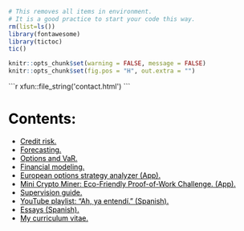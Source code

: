 

```r
# This removes all items in environment. 
# It is a good practice to start your code this way.
rm(list=ls())
library(fontawesome)
library(tictoc)
tic()
```

```r
knitr::opts_chunk$set(warning = FALSE, message = FALSE)
knitr::opts_chunk$set(fig.pos = "H", out.extra = "")
```


````{=html}
```r
xfun::file_string('contact.html')
```
````

<!-- ![](p25.mp4){.absolute left="0" top="250" height="250" loop="true"} -->

# <span style="color: black">Contents:</span> {-}

- [<span style="color: black">Credit risk.</span>](https://mlozanoqf.github.io/tutorial_arf/) 
<!-- [`r fa("credit-card", fill = "black")`](https://mlozanoqf.github.io/tutorial_arf/) -->
- [<span style="color: black">Forecasting.</span>](https://mlozanoqf.github.io/tutorial_emf/) 
<!-- [`r fa("chart-line", fill = "black")`](https://mlozanoqf.github.io/tutorial_emf/) -->
- [<span style="color: black">Options and VaR.</span>](https://mlozanoqf.github.io/tutorial_if/) 
<!-- [`r fa("cogs", fill = "black")`](https://mlozanoqf.github.io/tutorial_if/) -->
- [<span style="color: black">Financial modeling.</span>](https://mlozanoqf.github.io/tutorial_pmf/) 
<!-- [`r fa("laptop-code", fill = "black")`](https://mlozanoqf.github.io/tutorial_pmf/) -->
- [<span style="color: black">European options strategy analyzer (App).</span>](https://mlozanoqf.shinyapps.io/opstr/) 
<!-- [`r fa("laptop-code", fill = "black")`](https://mlozanoqf.shinyapps.io/opstr/) -->
- [<span style="color: black">Mini Crypto Miner: Eco-Friendly Proof-of-Work Challenge. (App).</span>](https://mlozanoqf.shinyapps.io/pass/) 
- [<span style="color: black">Supervision guide.</span>](https://mlozanoqf.github.io/supervision/) 
<!-- [`r fa("graduation-cap", fill = "black")`](https://mlozanoqf.github.io/supervision/) -->
- [<span style="color: black">YouTube playlist: "Ah, ya entendí." (Spanish).</span>](https://www.youtube.com/watch?v=WVSP6z9EG44&list=PLLvF5aOnCZwkkUNw-gOfycMM15YK1uOQL) 
- [<span style="color: black">Essays (Spanish).</span>](https://mlozanoqf.github.io/ensayos/) 
- [<span style="color: black">My curriculum vitae.</span>](https://mlozanoqf.github.io/resume/) 